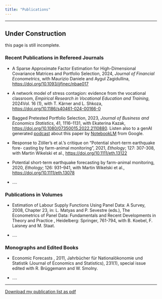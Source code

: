 ```yaml
---
title: "Publications"
---
```


------------------------------------------------------------------------

::: callout-warning
## Under Construction

this page is still incomplete.
:::

### Recent Publications in Refereed Journals


- A Sparse Approximate Factor Estimation for High-Dimensional Covariance
Matrices and Portfolio Selection, 2024, *Journal of Financial Econometrics*, with
Maurizio Daniele and Aygul Zagidullina,
<https://doi.org/10.1093/jjfinec/nbae017>

-   A network model of stress contagion: evidence from the vocational classroom, *Empirical Research in Vocational Education and Training*, 2024Vol. 16 (1), with T. Kärner and L. Shkoza, 
<https://doi.org/10.1186/s40461-024-00166-0> 


-   Bagged Pretested Portfolio Selection, 2023, *Journal of Business and Economics Statistics*, 41, 1116–1131, with Ekaterina Kazak, <https://doi.org/10.1080/07350015.2022.2110880>. Listen also to a genAI generated [podcast](https://cloud.uni-konstanz.de/index.php/s/54Nwedwp5KF6NYJ) about this paper by [NotebookLM](https://notebooklm.google/) from Google.


-   Response to Zöller's et al.’s critique on “Potential short-term earthquake fore- casting by farm-animal monitoring”, 2021, *Ethology*; 127: 307-308, with Martin Wikelski et al., <https://doi.org/10.1111/eth.13122>

-   Potential short-term earthquake forecasting by farm-animal monitoring, 2020, *Ethology*; 126: 931–941, with Martin Wikelski et al., <https://doi.org/10.1111/eth.13078>

-   ....

### Publications in Volumes

-   Estimation of Labour Supply Functions Using Panel Data: A Survey, 2008, Chapter 23, in: L. Matyas and P. Sevestre (eds.), The Econometrics of Panel Data: Fundamentals and Recent Developments in Theory and Practice , Heidelberg: Springer, 761-794, with B. Koebel, F. Laisney and M. Staat.

-   ....

### Monographs and Edited Books

-   Economic Forecasts , 2011, Jahrbücher für Nationalökonomie und Statistik (Journal of Economics and Statistics), 231(1), special issue edited with R. Brüggemann and W. Smolny.

-   ....

------------------------------------------------------------------------

[Download my publication list as pdf](https://cloud.uni-konstanz.de/index.php/s/scTX7ddxbPdqcJe)
